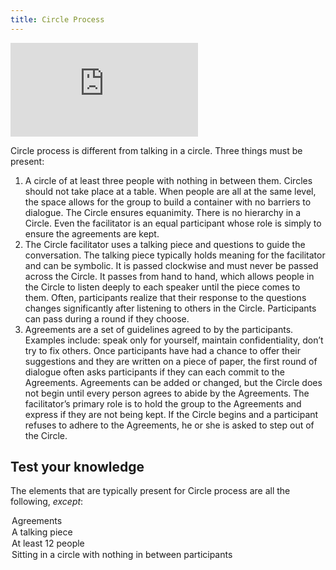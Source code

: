 ```yaml
---
title: Circle Process
---
```


<Embed src="https://player.vimeo.com/video/797455031" />

Circle process is different from talking in a circle. Three things must be present:

1. A circle of at least three people with nothing in between them. Circles should not take place at a table. When people are all at the same level, the space allows for the group to build a container with no barriers to dialogue. The Circle ensures equanimity. There is no hierarchy in a Circle. Even the facilitator is an equal participant whose role is simply to ensure the agreements are kept.
2. The Circle facilitator uses a talking piece and questions to guide the conversation. The talking piece typically holds meaning for the facilitator and can be symbolic. It is passed clockwise and must never be passed across the Circle. It passes from hand to hand, which allows people in the Circle to listen deeply to each speaker until the piece comes to them. Often, participants realize that their response to the questions changes significantly after listening to others in the Circle. Participants can pass during a round if they choose.
3. Agreements are a set of guidelines agreed to by the participants. Examples include: speak only for yourself, maintain confidentiality, don’t try to fix others. Once participants have had a chance to offer their suggestions and they are written on a piece of paper, the first round of dialogue often asks participants if they can each commit to the Agreements. Agreements can be added or changed, but the Circle does not begin until every person agrees to abide by the Agreements. The facilitator’s primary role is to hold the group to the Agreements and express if they are not being kept. If the Circle begins and a participant refuses to adhere to the Agreements, he or she is asked to step out of the Circle.

<Box>

  ## Test your knowledge

  The elements that are typically present for Circle process are all the following, _except_:

  <MultipleChoice>
    <Option>
      Agreements
    </Option>
    <Option>
      A talking piece
    </Option>
    <Option isCorrect>
      At least 12 people
    </Option>
    <Option>
      Sitting in a circle with nothing in between participants
    </Option>
  </MultipleChoice>

</Box>